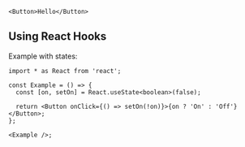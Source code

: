 ```tsx
<Button>Hello</Button>
```

## Using React Hooks

Example with states:

```tsx
import * as React from 'react';

const Example = () => {
  const [on, setOn] = React.useState<boolean>(false);

  return <Button onClick={() => setOn(!on)}>{on ? 'On' : 'Off'}</Button>;
};

<Example />;
```
